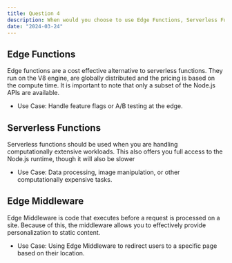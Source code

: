 ```yaml
---
title: Question 4
description: When would you choose to use Edge Functions, Serverless Functions, or Edge Middleware with Vercel?
date: "2024-03-24"
---
```

## Edge Functions
Edge functions are a cost effective alternative to serverless functions. They run on the V8 engine, are globally distributed and the pricing is based on the compute time. It is important to note that only a subset of the Node.js APIs are available.
- Use Case: Handle feature flags or A/B testing at the edge.

## Serverless Functions
Serverless functions should be used when you are handling computationally extensive workloads. This also offers you full access to the Node.js runtime, though it will also be slower 
- Use Case: Data processing, image manipulation, or other computationally expensive tasks.

## Edge Middleware
Edge Middleware is code that executes before a request is processed on a site. Because of this, the middleware allows you to effectively provide personalization to static content. 
- Use Case: Using Edge Middleware to redirect users to a specific page based on their location.
